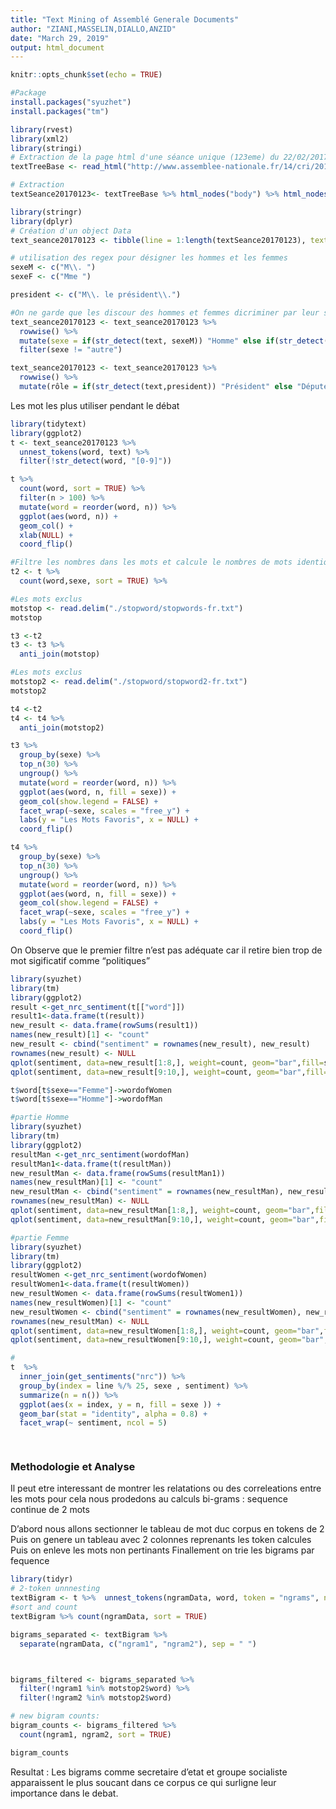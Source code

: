 ```yaml
---
title: "Text Mining of Assemblé Generale Documents"
author: "ZIANI,MASSELIN,DIALLO,ANZID"
date: "March 29, 2019"
output: html_document
---
```


```r
knitr::opts_chunk$set(echo = TRUE)
```


```r
#Package
install.packages("syuzhet")
install.packages("tm")
```

```r
library(rvest)
library(xml2)
library(stringi)
# Extraction de la page html d'une séance unique (123eme) du 22/02/2017
textTreeBase <- read_html("http://www.assemblee-nationale.fr/14/cri/2016-2017/20170123.asp")

# Extraction 
textSeance20170123<- textTreeBase %>% html_nodes("body") %>% html_nodes("p") %>% html_text() #extraction dans le noeud <body> puis dnas le noeud <p>

```

```r
library(stringr)
library(dplyr)
# Création d'un object Data
text_seance20170123 <- tibble(line = 1:length(textSeance20170123), text = textSeance20170123)

# utilisation des regex pour désigner les hommes et les femmes
sexeM <- c("M\\. ")
sexeF <- c("Mme ")

president <- c("M\\. le président\\.")

#On ne garde que les discour des hommes et femmes dicriminer par leur sexe
text_seance20170123 <- text_seance20170123 %>%
  rowwise() %>% 
  mutate(sexe = if(str_detect(text, sexeM)) "Homme" else if(str_detect(text, sexeF)) "Femme" else "autre") %>% 
  filter(sexe != "autre")

text_seance20170123 <- text_seance20170123 %>%
  rowwise() %>% 
  mutate(rôle = if(str_detect(text,president)) "Président" else "Député")
```

Les mot les plus utiliser pendant le débat
```r
library(tidytext)
library(ggplot2)
t <- text_seance20170123 %>% 
  unnest_tokens(word, text) %>%
  filter(!str_detect(word, "[0-9]"))

t %>%
  count(word, sort = TRUE) %>%
  filter(n > 100) %>%
  mutate(word = reorder(word, n)) %>%
  ggplot(aes(word, n)) +
  geom_col() +
  xlab(NULL) +
  coord_flip()

#Filtre les nombres dans les mots et calcule le nombres de mots identique en fonction du sexe
t2 <- t %>%
  count(word,sexe, sort = TRUE) %>%
```


```r
#Les mots exclus
motstop <- read.delim("./stopword/stopwords-fr.txt")
motstop

t3 <-t2
t3 <- t3 %>%
  anti_join(motstop)
```
```r
#Les mots exclus
motstop2 <- read.delim("./stopword/stopword2-fr.txt")
motstop2

t4 <-t2
t4 <- t4 %>%
  anti_join(motstop2)
```




```r
t3 %>%
  group_by(sexe) %>%
  top_n(30) %>%
  ungroup() %>%
  mutate(word = reorder(word, n)) %>%
  ggplot(aes(word, n, fill = sexe)) +
  geom_col(show.legend = FALSE) +
  facet_wrap(~sexe, scales = "free_y") +
  labs(y = "Les Mots Favoris", x = NULL) +
  coord_flip()

t4 %>%
  group_by(sexe) %>%
  top_n(30) %>%
  ungroup() %>%
  mutate(word = reorder(word, n)) %>%
  ggplot(aes(word, n, fill = sexe)) +
  geom_col(show.legend = FALSE) +
  facet_wrap(~sexe, scales = "free_y") +
  labs(y = "Les Mots Favoris", x = NULL) +
  coord_flip()
```
On Observe que le premier filtre n'est pas adéquate car il retire bien trop de mot sigificatif comme "politiques"
```r

library(syuzhet)
library(tm)
library(ggplot2)
result <-get_nrc_sentiment(t[["word"]])
result1<-data.frame(t(result))
new_result <- data.frame(rowSums(result1))
names(new_result)[1] <- "count"
new_result <- cbind("sentiment" = rownames(new_result), new_result)
rownames(new_result) <- NULL
qplot(sentiment, data=new_result[1:8,], weight=count, geom="bar",fill=sentiment)+ggtitle("TedTalk Sentiments")
qplot(sentiment, data=new_result[9:10,], weight=count, geom="bar",fill=sentiment)+ggtitle("TedTalk Sentiments")

```

```r

t$word[t$sexe=="Femme"]->wordofWomen
t$word[t$sexe=="Homme"]->wordofMan

#partie Homme 
library(syuzhet)
library(tm)
library(ggplot2)
resultMan <-get_nrc_sentiment(wordofMan)
resultMan1<-data.frame(t(resultMan))
new_resultMan <- data.frame(rowSums(resultMan1))
names(new_resultMan)[1] <- "count"
new_resultMan <- cbind("sentiment" = rownames(new_resultMan), new_resultMan)
rownames(new_resultMan) <- NULL
qplot(sentiment, data=new_resultMan[1:8,], weight=count, geom="bar",fill=sentiment)+ggtitle("TedTalk Sentiments Homme ")
qplot(sentiment, data=new_resultMan[9:10,], weight=count, geom="bar",fill=sentiment)+ggtitle("TedTalk Sentiments Homme ")

#partie Femme 
library(syuzhet)
library(tm)
library(ggplot2)
resultWomen <-get_nrc_sentiment(wordofWomen)
resultWomen1<-data.frame(t(resultWomen))
new_resultWomen <- data.frame(rowSums(resultWomen1))
names(new_resultWomen)[1] <- "count"
new_resultWomen <- cbind("sentiment" = rownames(new_resultWomen), new_resultWomen)
rownames(new_resultMan) <- NULL
qplot(sentiment, data=new_resultWomen[1:8,], weight=count, geom="bar",fill=sentiment)+ggtitle("TedTalk Sentiments Femme")
qplot(sentiment, data=new_resultWomen[9:10,], weight=count, geom="bar",fill=sentiment)+ggtitle("TedTalk Sentiments Femme")


```


```r
# 
t  %>%   
  inner_join(get_sentiments("nrc")) %>%
  group_by(index = line %/% 25, sexe , sentiment) %>%
  summarize(n = n()) %>%
  ggplot(aes(x = index, y = n, fill = sexe )) + 
  geom_bar(stat = "identity", alpha = 0.8) + 
  facet_wrap(~ sentiment, ncol = 5) 

 

```

### Methodologie et Analyse
Il peut etre interessant de montrer les relatations ou des correleations entre les mots pour cela  nous prodedons au calculs bi-grams :
sequence continue de 2 mots

D'abord nous allons sectionner le tableau de mot duc corpus en tokens de 2 
Puis on genere un tableau avec 2 colonnes reprenants les token calcules
Puis on enleve les mots non pertinants
Finallement on trie les bigrams par fequence

```r
library(tidyr)
# 2-token unnnesting
textBigram <- t %>%  unnest_tokens(ngramData, word, token = "ngrams", n = 2)
#sort and count
textBigram %>% count(ngramData, sort = TRUE)

bigrams_separated <- textBigram %>%
  separate(ngramData, c("ngram1", "ngram2"), sep = " ")



bigrams_filtered <- bigrams_separated %>%
  filter(!ngram1 %in% motstop2$word) %>%
  filter(!ngram2 %in% motstop2$word)

# new bigram counts:
bigram_counts <- bigrams_filtered %>% 
  count(ngram1, ngram2, sort = TRUE)

bigram_counts

```

Resultat :
Les bigrams  comme secretaire d'etat et  groupe socialiste apparaissent le plus soucant dans ce corpus ce qui surligne leur importance dans le debat.
